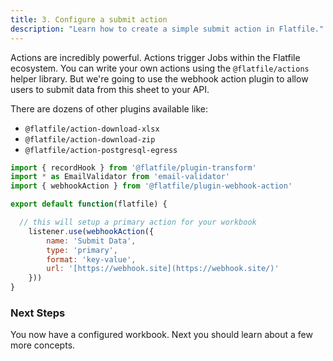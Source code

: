 ```yaml
---
title: 3. Configure a submit action
description: "Learn how to create a simple submit action in Flatfile."
---
```


Actions are incredibly powerful. 
Actions trigger Jobs within the Flatfile ecosystem. 
You can write your own actions using the `@flatfile/actions` helper library. 
But we're going to use the webhook action plugin to allow users to submit data from this sheet to your API. 

There are dozens of other plugins available like:

- `@flatfile/action-download-xlsx`
- `@flatfile/action-download-zip`
- `@flatfile/action-postgresql-egress`

```jsx
import { recordHook } from '@flatfile/plugin-transform'
import * as EmailValidator from 'email-validator'
import { webhookAction } from '@flatfile/plugin-webhook-action'

export default function(flatfile) {

  // this will setup a primary action for your workbook
	listener.use(webhookAction({
		name: 'Submit Data',
		type: 'primary',
		format: 'key-value',
		url: '[https://webhook.site](https://webhook.site/)'
	}))
}
```

### Next Steps
You now have a configured workbook. Next you should learn about a few more concepts.
